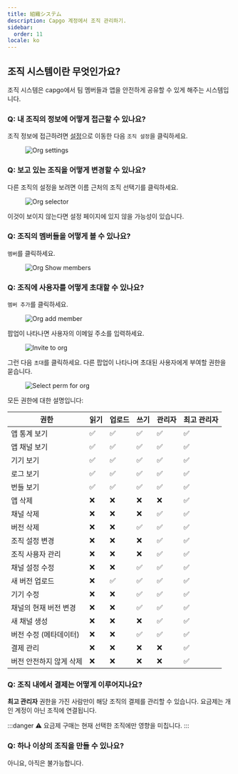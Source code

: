 ```yaml
---
title: 組織システム
description: Capgo 계정에서 조직 관리하기.
sidebar:
  order: 11
locale: ko
---
```


## 조직 시스템이란 무엇인가요?

조직 시스템은 capgo에서 팀 멤버들과 앱을 안전하게 공유할 수 있게 해주는 시스템입니다.

### Q: 내 조직의 정보에 어떻게 접근할 수 있나요?

조직 정보에 접근하려면 [설정](/docs/webapp/settings/#how-to-get-to-the-settings-page)으로 이동한 다음 `조직 설정`을 클릭하세요.

<figure><img style="margin-left: auto; margin-right: auto" src="/orgs-settingswebp" alt="Org settings" /><figcaption></figcaption></figure>

### Q: 보고 있는 조직을 어떻게 변경할 수 있나요?

다른 조직의 설정을 보려면 이름 근처의 조직 선택기를 클릭하세요.

<figure><img style="margin-left: auto; margin-right: auto" src="/org-selectorwebp" alt="Org selector" /><figcaption></figcaption></figure>

이것이 보이지 않는다면 설정 페이지에 있지 않을 가능성이 있습니다.

### Q: 조직의 멤버들을 어떻게 볼 수 있나요?

`멤버`를 클릭하세요.
<figure><img style="margin-left: auto; margin-right: auto" src="/org-show-memberswebp" alt="Org Show members" /><figcaption></figcaption></figure>

### Q: 조직에 사용자를 어떻게 초대할 수 있나요?

`멤버 추가`를 클릭하세요.
<figure><img style="margin-left: auto; margin-right: auto" src="/orgs-add-memberwebp" alt="Org add member" /><figcaption></figcaption></figure>

팝업이 나타나면 사용자의 이메일 주소를 입력하세요.

<figure><img style="margin-left: auto; margin-right: auto" src="/invite-to-org-email-enterwebp" alt="Invite to org" /><figcaption></figcaption></figure>

그런 다음 `초대`를 클릭하세요. 다른 팝업이 나타나며 초대된 사용자에게 부여할 권한을 묻습니다.

<figure><img style="margin-left: auto; margin-right: auto" src="/select-perm-orgswebp" alt="Select perm for org" /><figcaption></figcaption></figure>

모든 권한에 대한 설명입니다:

| 권한                             | 읽기 | 업로드 | 쓰기 | 관리자 | 최고 관리자 |
|-----------------------------------|------|--------|-------|-------|-------------|
| 앱 통계 보기                    |   ✅  |    ✅   |   ✅   |   ✅   |   ✅   |
| 앱 채널 보기                    |   ✅  |    ✅   |   ✅   |   ✅   |   ✅   |
| 기기 보기                       |   ✅  |    ✅   |   ✅   |   ✅   |   ✅   |
| 로그 보기                       |   ✅  |    ✅   |   ✅   |   ✅   |   ✅   |
| 번들 보기                       |   ✅  |    ✅   |   ✅   |   ✅   |   ✅   |
| 앱 삭제                         |   ❌  |    ❌   |   ❌   |   ❌   |   ✅   |
| 채널 삭제                       |   ❌  |    ❌   |   ❌   |   ✅   |   ✅   |
| 버전 삭제                       |   ❌  |    ❌   |   ✅   |   ✅   |   ✅   |
| 조직 설정 변경                  |   ❌  |    ❌   |   ❌   |   ✅   |   ✅   |
| 조직 사용자 관리                |   ❌  |    ❌   |   ❌   |   ✅   |   ✅   |
| 채널 설정 수정                  |   ❌  |    ❌   |   ✅   |   ✅   |   ✅   |
| 새 버전 업로드                  |   ❌  |    ✅   |   ✅   |   ✅   |   ✅   |
| 기기 수정                       |   ❌  |    ❌   |   ✅   |   ✅   |   ✅   |
| 채널의 현재 버전 변경          |   ❌  |    ❌   |   ✅   |   ✅   |   ✅   |
| 새 채널 생성                    |   ❌  |    ❌   |   ❌   |   ✅   |   ✅   |
| 버전 수정 (메타데이터)         |   ❌  |    ❌   |   ✅   |   ✅   |   ✅   |
| 결제 관리                       |   ❌  |    ❌   |   ❌   |   ❌   |   ✅   |
| 버전 안전하지 않게 삭제        |   ❌  |    ❌   |   ❌   |   ❌   |   ✅   |

### Q: 조직 내에서 결제는 어떻게 이루어지나요?

**최고 관리자** 권한을 가진 사람만이 해당 조직의 결제를 관리할 수 있습니다.
요금제는 개인 계정이 아닌 조직에 연결됩니다.

:::danger
⚠️ 요금제 구매는 현재 선택한 조직에만 영향을 미칩니다.
:::

### Q: 하나 이상의 조직을 만들 수 있나요?

아니요, 아직은 불가능합니다.